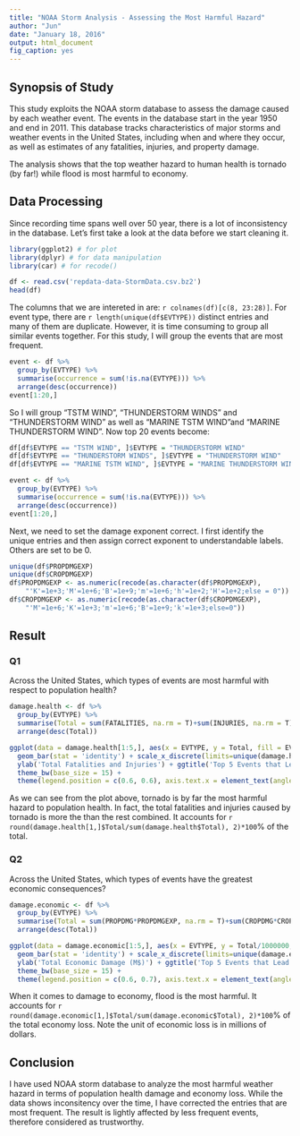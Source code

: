 ```yaml
---
title: "NOAA Storm Analysis - Assessing the Most Harmful Hazard"
author: "Jun"
date: "January 18, 2016"
output: html_document
fig_caption: yes
---
```

## Synopsis of Study

This study exploits the NOAA storm database to assess the damage caused by each weather event. The events in the database start in the year 1950 and end in 2011. This database tracks characteristics of major storms and weather events in the United States, including when and where they occur, as well as estimates of any fatalities, injuries, and property damage.

The analysis shows that the top weather hazard to human health is tornado (by far!) while flood is most harmful to economy.

## Data Processing

Since recording time spans well over 50 year, there is a lot of inconsistency in the database. Let's first take a look at the data before we start cleaning it.  
```r
library(ggplot2) # for plot
library(dplyr) # for data manipulation
library(car) # for recode()
```

```r
df <- read.csv('repdata-data-StormData.csv.bz2')
head(df)
```

The columns that we are intereted in are: `r colnames(df)[c(8, 23:28)]`. For event type, there are `r length(unique(df$EVTYPE))` distinct entries and many of them are duplicate. However, it is time consuming to group all similar events together. For this study, I will group the events that are most frequent.
```r
event <- df %>%
  group_by(EVTYPE) %>%
  summarise(occurrence = sum(!is.na(EVTYPE))) %>%
  arrange(desc(occurrence))
event[1:20,]
```

So I will group "TSTM WIND", "THUNDERSTORM WINDS" and "THUNDERSTORM WIND" as well as "MARINE TSTM WIND"and "MARINE THUNDERSTORM WIND". Now top 20 events become:
```r
df[df$EVTYPE == "TSTM WIND", ]$EVTYPE = "THUNDERSTORM WIND"
df[df$EVTYPE == "THUNDERSTORM WINDS", ]$EVTYPE = "THUNDERSTORM WIND"
df[df$EVTYPE == "MARINE TSTM WIND", ]$EVTYPE = "MARINE THUNDERSTORM WIND"

event <- df %>%
  group_by(EVTYPE) %>%
  summarise(occurrence = sum(!is.na(EVTYPE))) %>%
  arrange(desc(occurrence))
event[1:20,]
```

Next, we need to set the damage exponent correct. I first identify the unique entries and then assign correct exponent to understandable labels. Others are set to be 0.

```r
unique(df$PROPDMGEXP)
unique(df$CROPDMGEXP)
df$PROPDMGEXP <- as.numeric(recode(as.character(df$PROPDMGEXP), 
    "'K'=1e+3;'M'=1e+6;'B'=1e+9;'m'=1e+6;'h'=1e+2;'H'=1e+2;else = 0"))
df$CROPDMGEXP <- as.numeric(recode(as.character(df$CROPDMGEXP), 
    "'M'=1e+6;'K'=1e+3;'m'=1e+6;'B'=1e+9;'k'=1e+3;else=0"))
```

## Result
### Q1
Across the United States, which types of events are most harmful with respect to population health?

```r
damage.health <- df %>%
  group_by(EVTYPE) %>%
  summarise(Total = sum(FATALITIES, na.rm = T)+sum(INJURIES, na.rm = T)) %>%
  arrange(desc(Total))

ggplot(data = damage.health[1:5,], aes(x = EVTYPE, y = Total, fill = EVTYPE)) + 
  geom_bar(stat = 'identity') + scale_x_discrete(limits=unique(damage.health[1:5,]$EVTYPE))+
  ylab('Total Fatalities and Injuries') + ggtitle('Top 5 Events that Lead to Health Damage') + scale_fill_discrete(name="Event Type")+
  theme_bw(base_size = 15) + 
  theme(legend.position = c(0.6, 0.6), axis.text.x = element_text(angle = 20, hjust = 0.5), axis.title.x = element_blank())
```

As we can see from the plot above, tornado is by far the most harmful hazard to population health. In fact, the total fatalities and injuries caused by tornado is more the than the rest combined. It accounts for `r round(damage.health[1,]$Total/sum(damage.health$Total), 2)*100`% of the total.

### Q2
Across the United States, which types of events have the greatest economic consequences?

```r
damage.economic <- df %>%
  group_by(EVTYPE) %>%
  summarise(Total = sum(PROPDMG*PROPDMGEXP, na.rm = T)+sum(CROPDMG*CROPDMGEXP, na.rm = T)) %>%
  arrange(desc(Total))

ggplot(data = damage.economic[1:5,], aes(x = EVTYPE, y = Total/1000000, fill = EVTYPE)) + 
  geom_bar(stat = 'identity') + scale_x_discrete(limits=unique(damage.economic[1:5,]$EVTYPE))+
  ylab('Total Economic Damage (M$)') + ggtitle('Top 5 Events that Lead to Economic Damage') + scale_fill_discrete(name="Event Type")+
  theme_bw(base_size = 15) + 
  theme(legend.position = c(0.6, 0.7), axis.text.x = element_text(angle = 20, hjust = 0.5), axis.title.x = element_blank())
```

When it comes to damage to economy, flood is the most harmful. It accounts for `r round(damage.economic[1,]$Total/sum(damage.economic$Total), 2)*100`% of the total economy loss. Note the unit of economic loss is in millions of dollars.

## Conclusion
I have used NOAA storm database to analyze the most harmful weather hazard in terms of population health damage and economy loss. While the data shows inconsitency over the time, I have corrected the entries that are most frequent. The result is lightly affected by less frequent events, therefore considered as trustworthy.